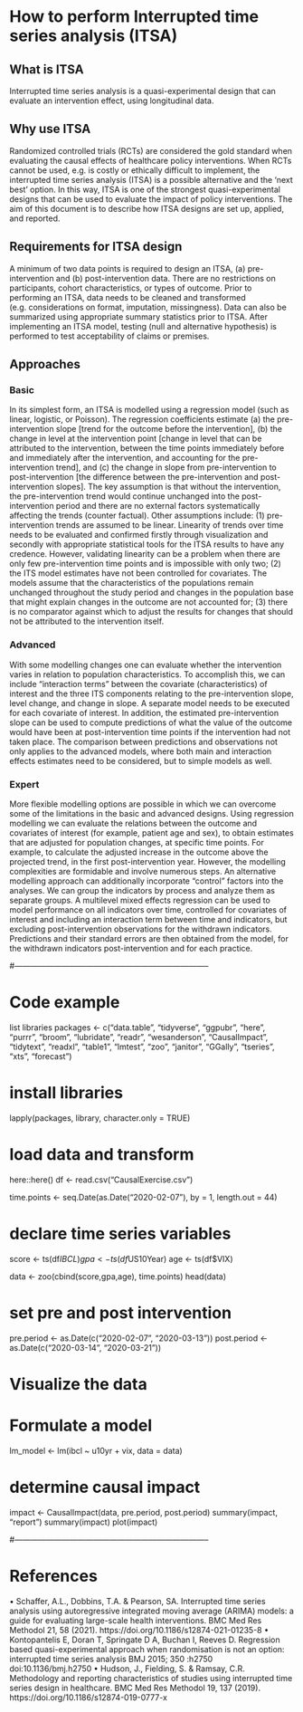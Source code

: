 # How to perform Interrupted time series analysis (ITSA)

## What is ITSA
Interrupted time series analysis is a quasi-experimental design that can evaluate an intervention effect, using longitudinal data. 

## Why use ITSA
Randomized controlled trials (RCTs) are considered the gold standard when evaluating the causal effects of healthcare policy interventions. When RCTs cannot be used, e.g. is costly or ethically difficult to implement, the interrupted time series analysis (ITSA) is a possible alternative and the ‘next best’ option. In this way, ITSA is one of the strongest quasi-experimental designs that can be used to evaluate the impact of policy interventions. The aim of this document is to describe how ITSA designs are set up, applied, and reported.

## Requirements for ITSA design
A minimum of two data points is required to design an ITSA, (a) pre-intervention and (b) post-intervention data. There are no restrictions on participants, cohort characteristics, or types of outcome. Prior to performing an ITSA, data needs to be cleaned and transformed (e.g. considerations on format, imputation, missingness). Data can also be summarized using appropriate summary statistics prior to ITSA. After implementing an ITSA model, testing (null and alternative hypothesis) is performed to test acceptability of claims or premises. 

## Approaches

### Basic
In its simplest form, an ITSA is modelled using a regression model (such as linear, logistic, or Poisson). The regression coefficients estimate (a) the pre-intervention slope [trend for the outcome before the intervention], (b) the change in level at the intervention point [change in level that can be attributed to the intervention, between the time points immediately before and immediately after the intervention, and accounting for the pre-intervention trend], and (c) the change in slope from pre-intervention to post-intervention [the difference between the pre-intervention and post-intervention slopes]. 
The key assumption is that without the intervention, the pre-intervention trend would continue unchanged into the post-intervention period and there are no external factors systematically affecting the trends (counter factual).
Other assumptions include: (1) pre-intervention trends are assumed to be linear. Linearity of trends over time needs to be evaluated and confirmed firstly through visualization and secondly with appropriate statistical tools for the ITSA results to have any credence. However, validating linearity can be a problem when there are only few pre-intervention time points and is impossible with only two; (2) the ITS model estimates have not been controlled for covariates. The models assume that the characteristics of the populations remain unchanged throughout the study period and changes in the population base that might explain changes in the outcome are not accounted for; (3) there is no comparator against which to adjust the results for changes that should not be attributed to the intervention itself.

### Advanced
With some modelling changes one can evaluate whether the intervention varies in relation to population characteristics. To accomplish this, we can include “interaction terms” between the covariate (characteristics) of interest and the three ITS components relating to the pre-intervention slope, level change, and change in slope. A separate model needs to be executed for each covariate of interest.
In addition, the estimated pre-intervention slope can be used to compute predictions of what the value of the outcome would have been at post-intervention time points if the intervention had not taken place. The comparison between predictions and observations not only applies to the advanced models, where both main and interaction effects estimates need to be considered, but to simple models as well. 

### Expert
More flexible modelling options are possible in which we can overcome some of the limitations in the basic and advanced designs.
Using regression modelling we can evaluate the relations between the outcome and covariates of interest (for example, patient age and sex), to obtain estimates that are adjusted for population changes, at specific time points. For example, to calculate the adjusted increase in the outcome above the projected trend, in the first post-intervention year. However, the modelling complexities are formidable and involve numerous steps. 
An alternative modelling approach can additionally incorporate “control” factors into the analyses. We can group the indicators by process and analyze them as separate groups. A multilevel mixed effects regression can be used to model performance on all indicators over time, controlled for covariates of interest and including an interaction term between time and indicators, but excluding post-intervention observations for the withdrawn indicators. 
Predictions and their standard errors are then obtained from the model, for the withdrawn indicators post-intervention and for each practice. 

#--------------------------------------------------------------------------

# Code example

list libraries
packages <- c("data.table", "tidyverse", "ggpubr", "here", "purrr",
              "broom", "lubridate", "readr", "wesanderson", "CausalImpact",
              "tidytext", "readxl", "table1", "lmtest", "zoo",
              "janitor", "GGally", "tseries", "xts", "forecast")

# install libraries
lapply(packages, library, character.only = TRUE)

# load data and transform
here::here()
df <- read.csv("CausalExercise.csv")

time.points <- seq.Date(as.Date("2020-02-07"), by = 1, length.out = 44)

# declare time series variables

score <- ts(df$IBCL)
gpa <- ts(df$US10Year)
age <- ts(df$VIX)

data <- zoo(cbind(score,gpa,age), time.points)
head(data)

# set pre and post intervention
pre.period <- as.Date(c("2020-02-07", "2020-03-13"))
post.period <- as.Date(c("2020-03-14", "2020-03-21"))


# Visualize the data
# Formulate a model

lm_model <- lm(ibcl ~ u10yr + vix, data = data)

# determine causal impact

impact <- CausalImpact(data, pre.period, post.period)
summary(impact, "report")
summary(impact)
plot(impact)

#--------------------------------------------------------------------------

 
# References
•	Schaffer, A.L., Dobbins, T.A. & Pearson, SA. Interrupted time series analysis using autoregressive integrated moving average (ARIMA) models: a guide for evaluating large-scale health interventions. BMC Med Res Methodol 21, 58 (2021). https://doi.org/10.1186/s12874-021-01235-8
•	Kontopantelis E, Doran T, Springate D A, Buchan I, Reeves D. Regression based quasi-experimental approach when randomisation is not an option: interrupted time series analysis BMJ 2015; 350 :h2750 doi:10.1136/bmj.h2750
•	Hudson, J., Fielding, S. & Ramsay, C.R. Methodology and reporting characteristics of studies using interrupted time series design in healthcare. BMC Med Res Methodol 19, 137 (2019). https://doi.org/10.1186/s12874-019-0777-x



